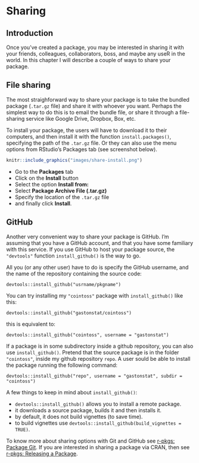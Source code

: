 # Sharing {#sharing}

## Introduction

Once you've created a package, you may be interested in sharing it with your friends, colleagues, collaborators, boss, and maybe any useR in the world. In this chapter I will describe a couple of ways to share your package.


## File sharing

The most straighforward way to share your package is to take the bundled package (`.tar.gz` file) and share it with whoever you want. Perhaps the simplest way to do this is to email the bundle file, or share it through a file-sharing service like Google Drive, Dropbox, Box, etc.

To install your package, the users will have to download it to their computers, and then install it with the function `install.packages()`, specifying the path of the `.tar.gz` file. Or they can also use the menu options from RStudio's Packages tab (see screenshot below).

```r
knitr::include_graphics("images/share-install.png")
```

- Go to the __Packages__ tab
- Click on the __Install__ button
- Select the option __Install from:__
- Select __Package Archive File (.tar.gz)__
- Specify the location of the `.tar.gz` file
- and finally click __Install__.


## GitHub

Another very convenient way to share your package is GitHub. I'm assuming that you have a GitHub account, and that you have some familiary with this service. If you use GitHub to host your package source, the `"devtools"` function `install_github()` is the way to go.

All you (or any other user) have to do is specify the GitHub username, and the name of the repository containing the source code:

```
devtools::install_github("usrname/pkgname")
```

You can try installing my `"cointoss"` package with `install_github()` like this:

```
devtools::install_github("gastonstat/cointoss")
```

this is equivalent to:

```
devtools::install_github("cointoss", username = "gastonstat")
```

If a package is in some subdirectory inside a github repository, you can also use `install_github()`. Pretend that the source package is in the folder `"cointoss"`, inside my github repository `repo`. A user sould be able to install the package running the following command:

```
devtools::install_github("repo", username = "gastonstat", subdir = "cointoss")
```

A few things to keep in mind about `install_github()`:

- `devtools::install_github()` allows you to install a remote package.
- it downloads a source package, builds it and then installs it.
- by default, it does not build vignettes (to save time).
- to build vignettes use `devtools::install_github(build_vignettes = TRUE)`.

To know more about sharing options with Git and GitHub see <a href="http://r-pkgs.had.co.nz/git.html" target="_blank">r-pkgs: Package Git</a>.
If you are interested in sharing a package via CRAN, then see <a href="http://r-pkgs.had.co.nz/release.html" target="_blank">r-pkgs: Releasing a Package</a>.
